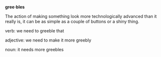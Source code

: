 **gree·bles**

The action of making something look more technologically advanced than it really is, it can be as simple as a couple of buttons or a shiny thing.

verb: we need to greeble that

adjective: we need to make it more greebly

noun: it needs more greebles